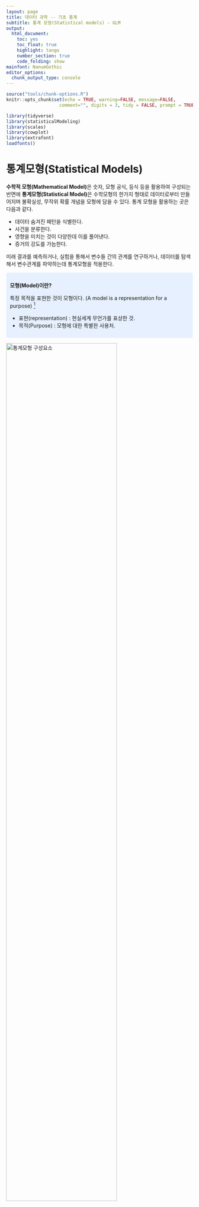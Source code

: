 ```yaml
---
layout: page
title: 데이터 과학 -- 기초 통계
subtitle: 통계 모형(Statistical models) - GLM
output:
  html_document: 
    toc: yes
    toc_float: true
    highlight: tango
    number_section: true
    code_folding: show
mainfont: NanumGothic
editor_options: 
  chunk_output_type: console
---
```



```r
source("tools/chunk-options.R")
knitr::opts_chunk$set(echo = TRUE, warning=FALSE, message=FALSE,
                    comment="", digits = 3, tidy = FALSE, prompt = TRUE, fig.align = 'center')

library(tidyverse)
library(statisticalModeling)
library(scales)
library(cowplot)
library(extrafont)
loadfonts()
```


# 통계모형(Statistical Models) {#statistical-model}

**수학적 모형(Mathematical Model)**은 숫자, 모형 공식, 등식 등을 활용하여 구성되는 반면에 
**통계모형(Statistical Model)**은 수학모형의 한가지 형태로 데이터로부터 만들어지며 불확실성, 무작위 확률 개념을 모형에 담을 수 있다.
통계 모형을 활용하는 곳은 다음과 같다.

- 데이터 숨겨진 패턴을 식별한다.
- 사건을 분류한다.
- 영향을 미치는 것이 다양한데 이를 풀어낸다.
- 증거의 강도를 가늠한다.

미래 결과를 예측하거나, 실험을 통해서 변수들 간의 관계를 연구하거나, 데이터를 탐색해서 변수관계를 파악하는데 통계모형을 적용한다.

<style>
div.blue { background-color:#e6f0ff; border-radius: 5px; padding: 10px;}
</style>
<div class = "blue">

**모형(Model)이란?**

특정 목적을 표현한 것이 모형이다. (A model is a representation for a purpose) [^model-definition]
 
- 표현(representation) : 현실세계 무언가를 표상한 것.
- 목적(Purpose) : 모형에 대한 특별한 사용처.
</div>



[^model-definition]: [Starfield, Smith, and Blelock, "How to Model It: Problem Solving for the Computer Age"](https://cran.r-project.org/web/packages/statisticalModeling/vignettes/modeling.html)

<img src="fig/stat-modeling-elements.png" alt="통계모형 구성요소" width="77%" />

##  통계모형의 구성요소 {#statistical-model-element}

모형(Model)은 특정목적을 표현한 것이며, 수학모형은 수학 구성요소를 조합해서 생성되고, 통계모형은 데이터를 기반으로 이를 학습시켜 만들어진다.
통계모형은 세가지 구성요소로 구성된다.

- 데이터 : 데이터프레임으로 깔끔한 데이터(Tidy Data)로 구성이 되어야 되고, 변수와 관측점 그리고 값으로 구성되는데 컴퓨터가 인식할 수 있을 뿐만 아니라 개념적으로도 일관된 체계를 갖춰야 된다.
- 함수: 데이터에서 패턴을 뽑아낼 수 있는 모형 훈련함수(training function)와 모형을 평가할 수 있는 평가함수(evaluation function) 한쌍으로 구성되고, 회귀모형, 나무모형, 신경망, 군집모형, 딥러닝 모형이 여기에 포함된다.
- 공식: 함수가 정해졌다면 변수들간의 관계를 R 공식에 맞춰 표현한다.


<style>
div.blue { background-color:#e6f0ff; border-radius: 5px; padding: 10px;}
</style>
<div class = "blue">

**공변량(Covariate)?**

공변량은 그 자체로 관심을 갖는 변수는 아니지만, 종속변수에 영향을 주는 독립변수다. [^covariate-wiki]

예를 들어, Woodworth (1987)는 특정 지점의 평균해수면 높이를 예측하고자 했고, 시간에 따른 해수면높이를 예측하고자 해서 
주된 독립 관심변수는 시간이지만, 해수면 대기압을 함께 독립변수에 넣어 평균해수면 높이를 예측하는 경우 훨씬 더 좋은 예측 모형을 개발할 수 있었다.
이 경우 대기압이 공변량이 된다. 경우에 따라서는 공변량이 주된 독립 관심변수로 바뀌는 경우도 종종 있다.

</div>


[^covariate-wiki]: [Covariate](https://en.wikipedia.org/wiki/Covariate)

## 통계모형 구축 흐름 {#statistical-model-workflow}

통계모형 개발과정은 데이터 과학 프로세스와 크게 차이나지 않는다. 
다만, 일반적인 통계모형을 개발할 경우 다음과 같은 과정을 거치게 되고, 지난한 과정이 될 수도 있다.

1. 데이터를 정제하고, 모형에 적합한 데이터(R과 모형 팩키지와 소통이 될 수 있는 데이터형태)가 되도록 준비한다.
1. 변수에 대한 분포를 분석하고 기울어짐이 심한 경우 변수변환도 적용한다.
1. 변수와 변수간에, 종속변수와 설명변수간에 산점도와 상관계수를 계산한다. 특히 변수간 상관관계가 $r > 0.9$ 혹은 근처인 경우 변수를 빼거나 다른 방법을 강구한다.
1. 동일한 척도로 회귀계수를 추정하고 평가하려는 경우, `scale()` 함수로 척도로 표준화한다.
1. 모형을 적합시킨 후에 잔차를 보고, 백색잡음(whitenoise)인지 확인한다. 만약, 잔차에 특정한 패턴이 보이는 경우 패턴을 잡아내는 모형을 새로 개발한다.
    1. `plot()` 함수를 사용해서 이상점이 있는지, 비선형관계를 잘 잡아냈는지 시각적으로 확인한다.
    1. 다양한 모형을 적합시키고 $R^2$ 와 `RMSE`, 정확도 등 모형평가 결과가 가장 좋은 것을 선정한다.
    1. 절약성의 원리(principle of parsimony)를 필히 준수하여 가장 간결한 모형이 되도록 노력한다.
1. 최종 모형을 선택하고 모형에 대한 해석결과와 더불어 신뢰구간 정보를 넣어 마무리한다.    

<img src="fig/stat-modeling-workflow.png" alt="통계모형 개발 작업흐름" width="100%" />

## 모형 설계(Model Design) {#statistical-model-design}

모형 설계 과정은 탐색적 데이터 분석을 통해 충분한 데이터에 대한 이해를 바탕으로 목적에 맞는 모형을 개발해 나간다.
모형설계 과정에서 중요한 의사결정을 하게 되는데 중요 모형 설계 변수에는 다음이 포함된다.

- 적합한 훈련 데이터
- 종속변수와 설명변수 선정: 독립 관심변수와 공변수(Covariate)
- 모형 아키텍쳐
    - 선형회귀모형: lm(), glm()
    - 반복분할(recursive partitioning): rpart()
    - 신경망(neural network): nnet()
    - 최근접이웃(k-nn) : knn()

결국 모형을 개발한다는 것은 데이터와 모형 개발자의 선택에 따라 이루어지는 과정의 결과물이 된다.

## 모형평가(Evaluate Model) {#stat-model-evaluation}

훈련데이터를 달리하거나, 모형 아키텍쳐를 달리 선택하거나, 공식을 달리하면 무수히 많은 다양한 모형 출력결과를 얻게 된다.
그 수많은 모형 중에서 어떤 것을 선택할 것인가? 이 문제에 답을 주는 것이 모형평가과정이다. 
예측하고자 하는 변수가 연속형이냐 범주형이냐에 따라 차이가 있기는 하지만, 기본적으로 오차가 최소화되는 모형이 가장 좋은 모형이 되지만,
과적합에 대한 문제, 모형의 복잡성에 대한 문제, 컴퓨터 계산 자원 소모에 대한 문제, 연산시간에 대한 다양한 조건이 만족되고 나서 
오차가 최소화되는 모형이 적합한 모형으로 평가된다.

<img src="fig/stat-model-evaluation.png" alt="통계모형 평가" width="77%" />


# 키보드 자판으로 통계모형 표현법 [^chicago-formula] {#stat-model-formula}

[^chicago-formula]: [Statistical Formula Notation in R](http://faculty.chicagobooth.edu/richard.hahn/teaching/formulanotation.pdf)

수학공식을 R공식으로 변환해서 표현해야 되는 사유는 자판을 통해 수식을 입력해야 한다는 한계에 기인한다.
따라서, 자판에 있는 키보드의 특수기호를 잘 활용하여 가장 가독성이 좋고 입력이 용이하게 나름대로 R에서 
구현한 방식은 다음과 같다.

1. 주효과에 대해 변수를 입력으로 넣을 `+`를 사용한다.
1. 교호작용을 변수간에 표현할 때 `:`을 사용한다. 예를 들어 `x*y`는 `x+y+x:z`와 같다.
1. 모든 변수를 표기할 때 `.`을 사용한다. 
1. 종속변수와 예측변수를 구분할 때 `~`을 사용한다. `y ~ .`은 데이터프레임에 있는 모든 변수를 사용한다는 의미가 된다.
1. 특정변수를 제거할 때는 `-`를 사용한다. `y ~ . -x`는 모든 예측변수를 사용하고, 특정 변수 `x`를 제거한다는 의미가 된다.
1. 상수항을 제거할 때는 `-1`을 사용한다.


| R 공식구문 | 수학 모형 | 설명 |
|------------|---------------|-----------------------------|
|`y~x`       | $y_i = \beta_0 + \beta_1 x_i + \epsilon_i$ | `x`를 `y`에 적합시키는 1차 선형회귀식 |
|`y~x -1`    | $y_i = \beta_1 x_i + \epsilon_i$ | `x`를 `y`에 적합시 절편 없는 1차 선형회귀식 |
|`y~x+z`     | $y_i = \beta_0 + \beta_1 x_i + \beta_2 z_i +\epsilon_i$ | `x`와 `z`를 `y`에 적합시키는 1차 선형회귀식 |
|`y~x:z`     | $y_i = \beta_0 + \beta_1 x_i \times z_i +\epsilon_i$ | `x`와 `z` 교호작용 항을 `y`에 적합시키는 1차 선형회귀식 |
|`y~x*z`     | $y_i = \beta_0 + \beta_1 x_i + \beta_2 z_i + \beta_1 x_i \times z_i +\epsilon_i$ | `x`와 `z`, 교호작용항을 `y`에 적합시키는 1차 선형회귀식 |


교육수준에 따른 가계소득을 예측하는 경우 `income ~ educ` 공식을 적용할 경우 $\text{income} = \alpha + \beta \times \text{education}$, 
$\text{가계 소득} = \alpha + \beta \times \text{교육 수준}$이 되고, 가계소득은 교육수준의 함수가 된다, 가계소득은 교육수준으로 설명된다, 
가계소득은 교육수준으로 모형화되고, 가계소득을 교육수준으로 설명할 수 있다 등등으로 언급된다.

``` r
inc_lm <- lm(income ~ educ, data=income)
```

앞서 기술한 통계모형공식을 키보드 자판으로 표현하는데 주요 사용되는 기호와 의미는 다음과 같다.

|  기호  |              의미                    |
|--------|--------------------------------------|
|   +    | 해당변수 포함                        |
|   -    | 해당변수 제외                        |
|   :    | 두변수 교호작용 포함                 |
|   *    | 해당변수와 교호작용 포함             |
|   `|`  | 조건 반영 해당변수 포함              |
|   ^    | 모든 변수와 모든 교호작용 포함       |
|  `I`   | 해당 수식으로 구성된 변수 새로 추가  |
|   1    | 상수항                               |

세가지 변수를 공식에 넣어 예측을 하는 경우 교호작용까지 고려하여 공식에 넣게 되면 다음과 같다.

$y_i = \beta_0 + \beta_1 X_i + \beta_2 Z_i + \beta_3 W_i + \beta_4 X_i \times Z_i + \beta_5 X_i \times W_i + \beta_6 W_i \times Z_i +\epsilon_i$

``` r
formula_notation_1 <- 'Y ~ X + Z + W + X:Z + X:W + Z:W'
formula_notation_2 <- 'Y ~ X * Z * W - X:Z:W'
formula_notation_3 <- 'Y ~ (X + Z + W)^2'

income_lm <- lm(formula_notation_1, data=income_df)
income_lm <- lm(formula_notation_2, data=income_df)
income_lm <- lm(formula_notation_3, data=income_df)
```

# 집값 예측 사례 {#stat-model-case-study}

처음에 벽난로 숫자(`fireplaces`)로 집값을 예측하고, 평수(`living_area`)를 추가하고,
벽난로 숫자와 평수간의 교호작용도 추가하고, 땅값(`land_value`)도 추가하고, 
침실숫자(`bedrooms`)도 넣어가며 좀더 정밀한 집값 예측모형을 이해하면서 만들어 나간다.


``` r
library(statisticalModeling)
data(Houses_for_sale)

house_mod <- lm(price ~ fireplaces, data = Houses_for_sale)
gmodel(house_mod)

house_mod <- lm(price ~ fireplaces + living_area, data = Houses_for_sale)
gmodel(house_mod)

house_mod <- lm(price ~ fireplaces * living_area, data = Houses_for_sale)
gmodel(house_mod)

house_mod <- lm(price ~ fireplaces * living_area + land_value, data = Houses_for_sale)
gmodel(house_mod)

house_mod <- lm(price ~ fireplaces * living_area + land_value + bedrooms, data = Houses_for_sale)
gmodel(house_mod)
```

# 일반화 선형모형 {#stat-modeling-GLM}

선형모형(Linear Model)은 선형 계수(Linear coefficient)/기울기(Slope)와 기준효과가 되는 절편(intercept)을 통해 데이터를 설명한다. 
수식으로 $y=\beta_0 + \beta_1 x +\epsilon $으로 표현한다. 수식을 R 코드로 `lm(y ~ x, data=df)`와 같이 표현하게 된다. 
선형모형은 정규성(normality) 가정과 함께 선형 단조증가감수(Linear Monotonic)을 가정하여 비선형 단조증가감소 혹은 비선형 단조증가감소가 아닌 경우 적정한 모형이 아니다.
특히, 연속형 변수를 가정한 경우가 아니면 선형모형은 특히 부적절하다. 
예를 들어, 생존여부, 인터넷 광고 클릭수 등은 선형모형으로 한계가 있어 일반화선형모형(Generalized Linear Model)이 도입되게 된다.

일반화선형모형(Generalized linear model, GLM)은 선형모형과 유사하나 비정규 오차분포(Non-normal error distribution)을 가정하고,
연결함수(link function) $y = \psi(\beta_0 + \beta_1 x + \epsilon)$ 개념을 도입하여 문제를 해결한다. 이를 R 코드로 구현할 경우 `glm(y ~ x, data=df, family="gaussian")`처럼, `lm()`과 유사하나 분포 패밀리(family) 명시가 추가된다.

## 계수(count) 데이터 [^glm-poisson-korean] [^shark-poisson] {#stat-modeling-GLM-poisson}

[^glm-poisson-korean]: [깨고 싶은 알, "일반화 선형 모델"](http://r-bong.blogspot.com/2016/11/blog-post.html)

[^shark-poisson]: [Poisson Regression Example, STAT 538A 2015](https://www.stat.ubc.ca/~rollin/teach/538A/PoissonReg.html)


0보다 큰 양수 계수형 데이터를 흔히 관측된다. 축구경기 골수를 비롯하여 소방관 월별 사망 숫자, 말에 치어죽은 프로이센 병사수 등이 이런 유형에 포함된다.
계수형 데이터를 모형화하는데 포아송 분포를 도입하는데 $x = 0,1,2, \codts$, 평균과 분선은 $\lambda$를 갖고,
확률분포는 $P(x) = \frac{\lambda^x e^{-\lambda}}{x!}$으로 정의되고 고정된 공간과 시간에 발생하는 사건을 모형화하는데 적합하다. 
계수형 데이터를 R코드로 일반화선형모형으로 반영하는 방법은 `glm(y ~ x, data=df, family="poisson")`이 된다.
포아송분포를 적용하기 적절하지 못한 사례는 음수 혹은 소수점이 붙은 데이터, 시간과 공간에 사건이 고정되지 않고, 평균이 30 보다 큰 경우, Over-dispersed/Zero-inflated 데이터의 경우 다른 방법을 찾아봐야 한다. 예를 들어, 평균 $\lambda > 30$인 경우 정규분포를 따르는 선형모형을 적용함이 타당하다.


<style>
div.blue { background-color:#e6f0ff; border-radius: 5px; padding: 10px;}
</style>
<div class = "blue">

**포아송 분포 가정**

- 동일한 길이의 어떤 두 구간에서 사건발생의 확률은 동일하다.
- 어떤 구간의 사건발생이나 사건 불발은 다른 구간에서의 사건 발생, 불발과는 무관하다.
- 매우 짧은 시간이나 매우 작은 공간에 두 개 이상의 결과가 동시에 발생할 확률은 0이다.

</div>



## 오프셋(offset) [^glm-offset] {#stat-modeling-GLM-poisson-offset}

[플로리다 상어공격 데이터](http://people.stern.nyu.edu/jsimonof/AnalCatData/Data/)를 다운로드 받아 일반화선형모형 적합해본다. 포아송 분포를 GLM에 적합하는데 계수(count) 데이터를 선형모형으로 적합시키는데 사용되고 전형적인 수식은 다음과 같다.

$$\log \mu_x = \beta_0 + \beta_1 x$$

여기서, $\mu_x$는 공변량($x$)에 대한 기대 계수(count)가 된다.
하지만, 계수보다는 비율을 모형하는게 일반적으로 단위를 맞추는데 적합하다.
따라서 수식은 비율 $t_x$를 반영하여 다음과 같이 적을 수 있다.

$\log \tfrac{\mu_x}{t_x} = \beta'_0 + \beta'_1 x$

여기서 $t_x$는 공변량($x$)에 대한 노출된 시간, 플로리다 거주민수 등이 해당된다.
수식을 다시 전개하여 정리하면 다음과 같다.

$\log \mu_x = \log t_x + \beta'_0 + \beta'_1 x$

여기서, $\log t_x$는 오프셋 역할을 하고 `glm()`에서는 이에 해당되는 계수를 추정하지 않고 회귀모형을 적합시키게 된다.

원본데이터를 다운로드 받아 플로리다 주민수가 많아 주민수를 천명단위로 조정하고 `glm()` 모형에 
`offset`, `family`를 반영하여 일반화선형모형 적합을 수행한다.

`ggplot`에 `geom_smoth()` 함수를 사용해서 선형모형으로 적합한 결과와 비교한다.

```r
shark_df <- read_csv("http://people.stern.nyu.edu/jsimonof/AnalCatData/Data/Comma_separated/floridashark.csv")

shark_df <- shark_df %>% 
    mutate(pop_offset = Population/1000,
           attack_rate = Attacks / Population * 100)

shark_glm <- glm(Attacks ~ offset(log(pop_offset)) + Year, family=poisson, data=shark_df)

shark_glm_g <- ggplot(data = shark_df, aes(x = Year, y = Attacks + offset(log(pop_offset)))) + 
    geom_point() +
	geom_smooth(method = 'glm', method.args = list(family = 'poisson'), se=FALSE, color="red") +
    labs(x="연도", y="상어 공격횟수", title="일반화 선형모형 적합") +
    theme_bw(base_family="Nanum_Gothic")

shark_lm_g <- ggplot(data = shark_df, aes(x = Year, y = Attacks + offset(log(pop_offset)))) + 
    geom_point() +
	geom_smooth(method = 'lm', se=FALSE, color="red") +
    labs(x="연도", y="상어 공격횟수", title="단순 선형모형 적합") +
    theme_bw(base_family="Nanum_Gothic")

plot_grid(shark_lm_g, shark_glm_g)
```


`broom` 팩키지 `tidy()`함수를 사용해서 회귀계수를 추출하는데 적절한 해석이 이루어지도록 `exponentiate` 인자를 넣어 해석한다. `conf.int` 인자도 함께 넣어 회귀계수에 대한 신뢰구간도 함께 해석하는데 지수변환을 했기 때문에 0을 포함하는 여부보다는, **1**의 포함여부가 유의성 검정기준이 된다.

```r
options(scipen=999)
shark_glm %>% broom::tidy(exponentiate = TRUE, conf.int = TRUE)
```







